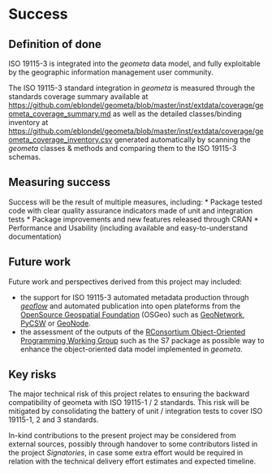 # Success
<!-- 
Projects should have a definition of done that is measurable, and a thorough understanding going in of what the risks are to delivery 
-->

## Definition of done
<!-- 
What does success look like? 
-->

ISO 19115-3 is integrated into the _geometa_ data model, and fully exploitable by the geographic information management user community.

The ISO 19115-3 standard integration in _geometa_ is measured through the standards coverage summary available at [https://github.com/eblondel/geometa/blob/master/inst/extdata/coverage/geometa_coverage_summary.md](https://github.com/eblondel/geometa/blob/master/inst/extdata/coverage/geometa_coverage_summary.md) as well as the detailed classes/binding inventory at [https://github.com/eblondel/geometa/blob/master/inst/extdata/coverage/geometa_coverage_inventory.csv](https://github.com/eblondel/geometa/blob/master/inst/extdata/coverage/geometa_coverage_inventory.csv) generated automatically by scanning the _geometa_ classes & methods and comparing them to the ISO 19115-3 schemas.

## Measuring success
<!-- 
How will we know when success is achieved, what markers can we use along the way 
-->

Success will be the result of multiple measures, including:
* Package tested code with clear quality assurance indicators made of unit and integration tests
* Package improvements and new features released through CRAN
* Performance and Usability (including available and easy-to-understand documentation)


## Future work
<!-- 
How could this be extended / developed in the future by yourself and/or the community in general?
-->

Future work and perspectives derived from this project may included:

* the support for ISO 19115-3 automated metadata production through [_geoflow_](https://github.com/r-geoflow/geoflow) and automated publication into open plateforms from the [OpenSource Geospatial Foundation](https://www.osgeo.org/) (OSGeo) such as [GeoNetwork](https://www.osgeo.org/projects/geonetwork/), [PyCSW](https://www.osgeo.org/projects/pycsw/) or [GeoNode](https://www.osgeo.org/projects/geonode/).
* the assessment of the outputs of the [RConsortium Object-Oriented Programming Working Group](https://github.com/RConsortium/OOP-WG) such as the S7 package as possible way to enhance the object-oriented data model implemented in _geometa_.


## Key risks

The major technical risk of this project relates to ensuring the backward compatibility of geometa with ISO 19115-1 / 2 standards. This risk will be mitigated by consolidating the battery of unit / integration tests to cover ISO 19115-1, 2 and 3 standards.

In-kind contributions to the present project may be considered from external sources, possibly through handover to some contributors listed in the project _Signatories_, in case some extra effort would be required in relation with the technical delivery effort estimates and expected timeline.

